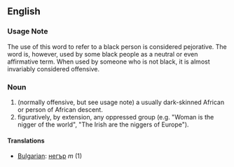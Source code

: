 ==English==

===Usage Note===
The use of this word to refer to a black person is considered pejorative.  The word is, however, used by some black people as a neutral or even affirmative term.  When used by someone who is not black, it is almost invariably considered offensive. 

===Noun===

# (normally offensive, but see usage note) a usually dark-skinned African or person of African descent.
# figuratively, by extension, any oppressed group (e.g. "Woman is the nigger of the world", "The Irish are the niggers of Europe").

====Translations====

*[[Bulgarian]]: [[негър]] ''m'' (1)